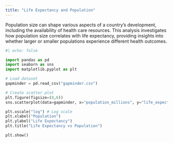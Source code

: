 ```yaml
---
title: "Life Expectancy and Population"
---
```


Population size can shape various aspects of a country’s development, including the availability of health care resources. This analysis investigates how population size correlates with life expectancy, providing insights into whether larger or smaller populations experience different health outcomes.

```python
#| echo: false

import pandas as pd
import seaborn as sns
import matplotlib.pyplot as plt

# Load dataset
gapminder = pd.read_csv("gapminder.csv")
```

```python
# Create scatter plot
plt.figure(figsize=(8,6))
sns.scatterplot(data=gapminder, x="population_millions", y="life_expectancy")

plt.xscale("log") # Log scale
plt.xlabel("Population")
plt.ylabel("Life Expectancy")
plt.title("Life Expectancy vs Population")

plt.show()
```